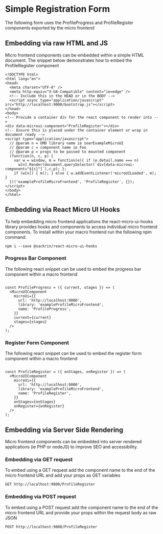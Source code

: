 
<Meta title="Profile/Form" component={ProfileForm} />

# Simple Registration Form

The following form uses the ProfileProgress and ProfileRegister components exported by the micro frontend

<Preview>
  <Story name="Default Form">
    <ProfileForm />
  </Story>
</Preview>

## Embedding via raw HTML and JS

Micro frontend components can be embedded within a simple HTML document. The snippet below demonstrates how to embed the ProfileRegister component

```
<!DOCTYPE html>
<html lang="en">
<head>
  <meta charset="UTF-8" />
  <meta http-equiv="X-UA-Compatible" content="ie=edge" />
  <!-- Include this in the HEAD or in the BODY -->
  <script async type="application/javascript" src="http://localhost:9000/bootstrap.js"></script>
</head>
<body>
<!-- Provide a container div for the react component to render into -->
<div data-microui-component="ProfileRegister"></div>
<!-- Ensure this is placed under the container element or wrap in document ready -->
<script type="application/javascript">
  // @param n = UMD library name ie soarExampleMicroUI
  // @param c = component name ie Foo
  // @param p = props to be passed to mounted component
  (function(n, c, p) {
    var w = window, m = function(e){ if (e.detail.name === n)
      w[n].Render(document.querySelector(`div[data-microui-component="${c}"]`),c,p); };
    if (w[n]) { m(); } else { w.addEventListener('microUILoaded', m); }
  })('exampleProfileMicroFrontend', 'ProfileRegister', {});
</script>
</body>
</html>
```

## Embedding via React Micro UI Hooks

To help embedding micro frontend applications the react-micro-ui-hooks library provides hooks and components to access individual micro frontend components. To install within your macro frontend run the following npm command.

```npm i --save @sackrin/react-micro-ui-hooks```

### Progress Bar Component

The following react snippet can be used to embed the progress bar component within a macro frontend

```

const ProfileProgress = ({ current, stages }) => (
  <MicroUIComponent
    microUi={{
      url: 'http://localhost:9000',
      library: 'exampleProfileMicroFrontend',
      name: 'ProfileProgress',
    }}
    current={current}
    stages={stages}
  />
);

```

### Register Form Component

The following react snippet can be used to embed the register form component within a macro frontend

```

const ProfileRegister = ({ onStages, onRegister }) => (
  <MicroUIComponent
    microUi={{
      url: 'http://localhost:9000',
      library: 'exampleProfileMicroFrontend',
      name: 'ProfileRegister',
    }}
    onStages={onStages}
    onRegister={onRegister}
  />
);

```

## Embedding via Server Side Rendering

Micro frontend components can be embedded into server rendered applications (ie PHP or nodeJS) to improve SEO and accessibility.

### Embedding via GET request

To embed using a GET request add the component name to the end of the micro frontend URL and add your props as GET variables

```GET http://localhost:9000/ProfileRegister```

### Embedding via POST request

To embed using a POST request add the component name to the end of the micro frontend URL and provide your props within the request body as raw JSON

```POST http://localhost:9000/ProfileRegister```
